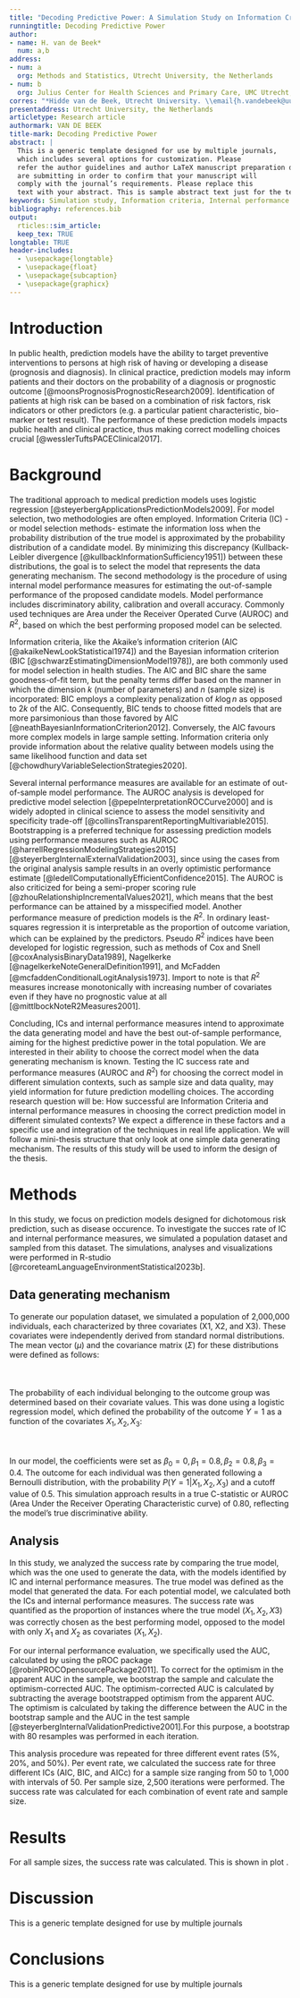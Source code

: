 ```yaml
---
title: "Decoding Predictive Power: A Simulation Study on Information Criteria vs. Internal Performance Measures"
runningtitle: Decoding Predictive Power
author:
- name: H. van de Beek*
  num: a,b
address:
- num: a
  org: Methods and Statistics, Utrecht University, the Netherlands
- num: b
  org: Julius Center for Health Sciences and Primary Care, UMC Utrecht, the Netherlands
corres: "*Hidde van de Beek, Utrecht University. \\email{h.vandebeek@uu.nl}"
presentaddress: Utrecht University, the Netherlands
articletype: Research article
authormark: VAN DE BEEK
title-mark: Decoding Predictive Power
abstract: |
  This is a generic template designed for use by multiple journals,
  which includes several options for customization. Please
  refer the author guidelines and author LaTeX manuscript preparation document for the journal to which you
  are submitting in order to confirm that your manuscript will
  comply with the journal’s requirements. Please replace this
  text with your abstract. This is sample abstract text just for the template display purpose.
keywords: Simulation study, Information criteria, Internal performance measures, Predictive power, Model selection
bibliography: references.bib
output: 
  rticles::sim_article:
  keep_tex: TRUE
longtable: TRUE    
header-includes: 
  - \usepackage{longtable}
  - \usepackage{float}
  - \usepackage{subcaption}
  - \usepackage{graphicx}
---
```


# Introduction

In public health, prediction models have the ability to target preventive interventions to persons at high risk of having or developing a disease (prognosis and diagnosis). In clinical practice, prediction models may inform patients and their doctors on the probability of a diagnosis or prognostic outcome [@moonsPrognosisPrognosticResearch2009]. Identification of patients at high risk can be based on a combination of risk factors, risk indicators or other predictors (e.g. a particular patient characteristic, bio-marker or test result). The performance of these prediction models impacts public health and clinical practice, thus making correct modelling choices crucial [@wesslerTuftsPACEClinical2017].

# Background

The traditional approach to medical prediction models uses logistic regression [@steyerbergApplicationsPredictionModels2009]. For model selection, two methodologies are often employed. Information Criteria (IC) -or model selection methods- estimate the information loss when the probability distribution of the true model is approximated by the probability distribution of a candidate model. By minimizing this discrepancy (Kullback-Leibler divergence [@kullbackInformationSufficiency1951]) between these distributions, the goal is to select the model that represents the data generating mechanism. The second methodology is the procedure of using internal model performance measures for estimating the out-of-sample performance of the proposed candidate models. Model performance includes discriminatory ability, calibration and overall accuracy. Commonly used techniques are Area under the Receiver Operated Curve (AUROC) and $R^2$, based on which the best performing proposed model can be selected.

Information criteria, like the Akaike's information criterion (AIC [@akaikeNewLookStatistical1974]) and the Bayesian information criterion (BIC [@schwarzEstimatingDimensionModel1978]), are both commonly used for model selection in health studies. The AIC and BIC share the same goodness-of-fit term, but the penalty terms differ based on the manner in which the dimension $k$ (number of parameters) and $n$ (sample size) is incorporated: BIC employs a complexity penalization of $k\log n$ as opposed to $2k$ of the AIC. Consequently, BIC tends to choose fitted models that are more parsimonious than those favored by AIC [@neathBayesianInformationCriterion2012]. Conversely, the AIC favours more complex models in large sample setting. Information criteria only provide information about the relative quality between models using the same likelihood function and data set [@chowdhuryVariableSelectionStrategies2020].

Several internal performance measures are available for an estimate of out-of-sample model performance. The AUROC analysis is developed for predictive model selection [@pepeInterpretationROCCurve2000] and is widely adopted in clinical science to assess the model sensitivity and specificity trade-off [@collinsTransparentReportingMultivariable2015]. Bootstrapping is a preferred technique for assessing prediction models using performance measures such as AUROC [@harrellRegressionModelingStrategies2015] [@steyerbergInternalExternalValidation2003], since using the cases from the original analysis sample results in an overly optimistic performance estimate [@ledellComputationallyEfficientConfidence2015]. The AUROC is also criticized for being a semi-proper scoring rule [@zhouRelationshipIncrementalValues2021], which means that the best performance can be attained by a misspecified model. Another performance measure of prediction models is the $R^2$. In ordinary least-squares regression it is interpretable as the proportion of outcome variation, which can be explained by the predictors. Pseudo $R^2$ indices have been developed for logistic regression, such as methods of Cox and Snell [@coxAnalysisBinaryData1989], Nagelkerke [@nagelkerkeNoteGeneralDefinition1991], and McFadden [@mcfaddenConditionalLogitAnalysis1973]. Import to note is that $R^2$ measures increase monotonically with increasing number of covariates even if they have no prognostic value at all [@mittlbockNoteR2Measures2001].

Concluding, ICs and internal performance measures intend to approximate the data generating model and have the best out-of-sample performance, aiming for the highest predictive power in the total population. We are interested in their ability to choose the correct model when the data generating mechanism is known. Testing the IC success rate and performance measures (AUROC and $R^2$) for choosing the correct model in different simulation contexts, such as sample size and data quality, may yield information for future prediction modelling choices. The according research question will be: How successful are Information Criteria and internal performance measures in choosing the correct prediction model in different simulated contexts? We expect a difference in these factors and a specific use and integration of the techniques in real life application. We will follow a mini-thesis structure that only look at one simple data generating mechanism. The results of this study will be used to inform the design of the thesis.

# Methods {#sec3}

In this study, we focus on prediction models designed for dichotomous risk prediction, such as disease occurence. To investigate the succes rate of IC and internal performance measures, we simulated a population dataset and sampled from this dataset. The simulations, analyses and visualizations were performed in R-studio [@rcoreteamLanguageEnvironmentStatistical2023b].

## Data generating mechanism

To generate our population dataset, we simulated a population of 2,000,000 individuals, each characterized by three covariates (X1, X2, and X3). These covariates were independently derived from standard normal distributions. The mean vector ($\mu$) and the covariance matrix ($\Sigma$) for these distributions were defined as follows:\
\
\begin{equation*}
\pmb{\mu} = \begin{bmatrix}
 0 \\ 0 \\ 0
\end{bmatrix}, \pmb{\Sigma} = \begin{bmatrix}
1   & 0.2 & 0.2 \\
0.2 & 1   & 0.2 \\
0.2 & 0.2 & 1   \\
\end{bmatrix}
\end{equation*}\
\
The probability of each individual belonging to the outcome group was determined based on their covariate values. This was done using a logistic regression model, which defined the probability of the outcome $Y = 1$ as a function of the covariates $X_1, X_2, X_3$:\
\
\begin{equation}
 P(Y=1|X_1,X_2,X_3) = \frac{1}{1+e^{-(\beta_0+\beta_1X_1+\beta_2X_2+\beta_3X_3)}}
\end{equation}\
\
In our model, the coefficients were set as $\beta_0 = 0, \beta_1 = 0.8, \beta_2 = 0.8, \beta_3 = 0.4$. The outcome for each individual was then generated following a Bernoulli distribution, with the probability $P(Y=1 | X_1,X_2,X_3)$ and a cutoff value of 0.5. This simulation approach results in a true C-statistic or AUROC (Area Under the Receiver Operating Characteristic curve) of 0.80, reflecting the model's true discriminative ability.

## Analysis

In this study, we analyzed the success rate by comparing the true model, which was the one used to generate the data, with the models identified by IC and internal performance measures. The true model was defined as the model that generated the data. For each potential model, we calculated both the ICs and internal performance measures. The success rate was quantified as the proportion of instances where the true model ($X_1, X_2, X3$) was correctly chosen as the best performing model, opposed to the model with only $X_1$ and $X_2$ as covariates ($X_1, X_2$).  

For our internal performance evaluation, we specifically used the AUC, calculated by using the pROC package [@robinPROCOpensourcePackage2011]. To correct for the optimism in the apparent AUC in the sample, we bootstrap the sample and calculate the optimism-corrected AUC. The optimism-corrected AUC is calculated by subtracting the average bootstrapped optimism from the apparent AUC. The optimism is calculated by taking the difference between the AUC in the bootstrap sample and the AUC in the test sample [@steyerbergInternalValidationPredictive2001].For this purpose, a bootstrap with 80 resamples was performed in each iteration. 

This analysis procedure was repeated for three different event rates (5\%, 20\%, and 50\%). Per event rate, we calculated the success rate for three different ICs (AIC, BIC, and AICc) for a sample size ranging from 50 to 1,000 with intervals of 50. Per sample size, 2,500 iterations were performed. The success rate was calculated for each combination of event rate and sample size.

# Results {#sec4}

For all sample sizes, the success rate was calculated. This is shown in plot \ref{fig:figures}.

```{=tex}
\begin{figure}[h]
\centering
\begin{subfigure}{0.32\textwidth}
    \includegraphics[width=\textwidth]{"experiment 1 (old)/plot.05.png"}
    \caption{5\% disease.}
    \label{fig:first}
\end{subfigure}
\hspace{0cm}
\begin{subfigure}{0.32\textwidth}
    \includegraphics[width=\textwidth]{"experiment 1 (old)/plot.2.png"}
    \caption{20\% disease.}
    \label{fig:second}
\end{subfigure}
\hspace{0cm}
\begin{subfigure}{0.32\textwidth}
    \includegraphics[width=\textwidth]{"experiment 1 (old)/plot.5.png"}
    \caption{50\% disease.}
    \label{fig:third}
\end{subfigure}
        
\caption{Creating subfigures in \LaTeX.}
\label{fig:figures}
\end{figure}
```
# Discussion {#sec5}

This is a generic template designed for use by multiple journals

# Conclusions {#sec6}

This is a generic template designed for use by multiple journals
